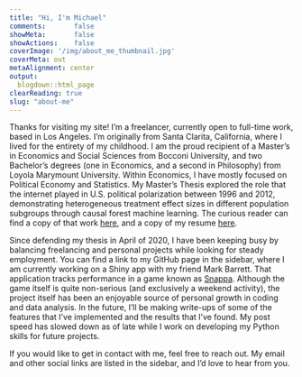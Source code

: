 ```yaml
---
title: "Hi, I'm Michael"
comments:       false
showMeta:       false
showActions:    false
coverImage: '/img/about_me_thumbnail.jpg'
coverMeta: out
metaAlignment: center
output:
  blogdown::html_page
clearReading: true
slug: "about-me"
---
```

  Thanks for visiting my site! I'm a freelancer, currently open to full-time work, 
based in Los Angeles. I'm originally from Santa Clarita, California, where I lived for the entirety of my childhood. 
I am the proud recipient of a Master's in Economics and Social Sciences from Bocconi University, 
and two Bachelor's degrees (one in Economics, and a second in Philosophy) from Loyola Marymount University.
Within Economics, I have mostly focused on Political Economy and Statistics. My Master's Thesis
explored the role that the internet played in U.S. political polarization between
1996 and 2012, demonstrating heterogeneous treatment effect sizes in different population 
subgroups through causal forest machine learning. The curious reader can find a copy
of that work [here](/pdf/Thesis.pdf), and a copy of my resume [here](/pdf/Resume.pdf). 

  Since defending my thesis in April of 2020, I have
been keeping busy by balancing freelancing and personal projects while looking
for steady employment. You can find a link to my GitHub page in the sidebar, where
I am currently working on a Shiny app with my friend Mark Barrett. That application tracks
performance in a game known as [Snappa](https://github.com/mdewey131/Snappa-Scoreboard/wiki/An-Overview-of-SnappaMetrics#what-is-snappa). Although the game itself is quite non-serious (and exclusively a weekend activity), the project itself has been an enjoyable source
of personal growth in coding and data analysis. In the future, I'll be making 
write-ups of some of the features that I've implemented and the results that I've found. 
My post speed has slowed down as of late while I work on developing my Python skills for
future projects. 

  If you would like to get in contact with me, feel free to reach out. My email and other social
links are listed in the sidebar, and I'd love to hear from you.